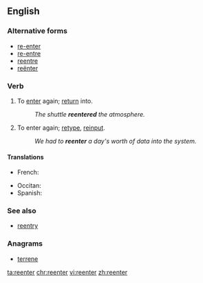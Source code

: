 ==English==

===Alternative forms===
* [[re-enter]]
* [[re-entre]] {{qualifier|archaic}}
* [[reentre]] {{qualifier|archaic}}
* [[reënter]]

===Verb===
{{en-verb}}

# {{context|transitive|lang=en}} To [[enter]] again; [[return]] into.
#: ''The shuttle '''reentered''' the atmosphere.''
# {{context|transitive|computing|lang=en}} To enter again; [[retype]], [[reinput]].
#: ''We had to '''reenter''' a day's worth of data into the system.''

====Translations====
{{trans-top|to enter again}}
* French: {{t-|fr|rentrer}}
{{trans-mid}}
* Occitan: {{t-|oc|rintrar}}
* Spanish: {{t-|es|reingresar}}
{{trans-bottom}}

{{trans-top|(computing) to enter again}}
{{trans-mid}}
{{trans-bottom}}

===See also===
* [[reentry]]

===Anagrams===
* [[terrene#English|terrene]]

[[ta:reenter]]
[[chr:reenter]]
[[vi:reenter]]
[[zh:reenter]]